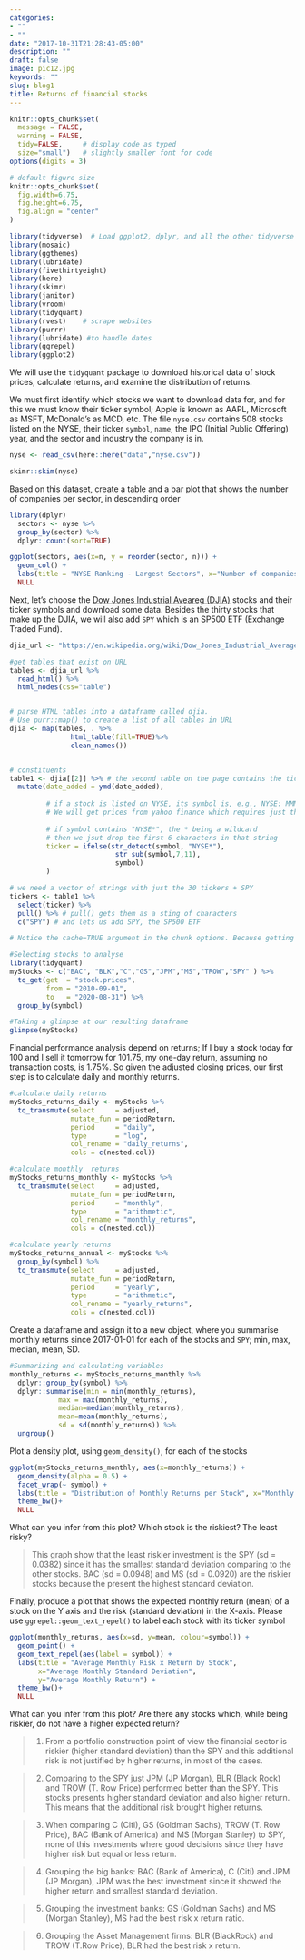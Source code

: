 ```yaml
---
categories:
- ""
- ""
date: "2017-10-31T21:28:43-05:00"
description: ""
draft: false
image: pic12.jpg
keywords: ""
slug: blog1
title: Returns of financial stocks 
---
```



```r
knitr::opts_chunk$set(
  message = FALSE, 
  warning = FALSE, 
  tidy=FALSE,     # display code as typed
  size="small")   # slightly smaller font for code
options(digits = 3)

# default figure size
knitr::opts_chunk$set(
  fig.width=6.75, 
  fig.height=6.75,
  fig.align = "center"
)
```


```r
library(tidyverse)  # Load ggplot2, dplyr, and all the other tidyverse packages
library(mosaic)
library(ggthemes)
library(lubridate)
library(fivethirtyeight)
library(here)
library(skimr)
library(janitor)
library(vroom)
library(tidyquant)
library(rvest)    # scrape websites
library(purrr)  
library(lubridate) #to handle dates
library(ggrepel)
library(ggplot2)
```



We will use the `tidyquant` package to download historical data of stock prices, calculate returns, and examine the distribution of returns. 

We must first identify which stocks we want to download data for, and for this we must know their ticker symbol; Apple is known as AAPL, Microsoft as MSFT, McDonald's as MCD, etc. The file `nyse.csv` contains 508 stocks listed on the NYSE, their ticker `symbol`, `name`, the IPO  (Initial Public Offering) year, and the sector and industry the company is in.



```r

nyse <- read_csv(here::here("data","nyse.csv"))

skimr::skim(nyse)

```

Based on this dataset, create a table and a bar plot that shows the number of companies per sector, in descending order

```r

library(dplyr)
  sectors <- nyse %>% 
  group_by(sector) %>% 
  dplyr::count(sort=TRUE) 

ggplot(sectors, aes(x=n, y = reorder(sector, n))) + 
  geom_col() +
  labs(title = "NYSE Ranking - Largest Sectors", x="Number of companies", y="Sector") + 
  NULL

```

Next, let's choose the [Dow Jones Industrial Aveareg (DJIA)](https://en.wikipedia.org/wiki/Dow_Jones_Industrial_Average) stocks and their ticker symbols and download some data. Besides the thirty stocks that make up the DJIA, we will also add `SPY` which is an SP500 ETF (Exchange Traded Fund).


```r

djia_url <- "https://en.wikipedia.org/wiki/Dow_Jones_Industrial_Average"

#get tables that exist on URL
tables <- djia_url %>% 
  read_html() %>% 
  html_nodes(css="table")


# parse HTML tables into a dataframe called djia. 
# Use purr::map() to create a list of all tables in URL
djia <- map(tables, . %>% 
               html_table(fill=TRUE)%>% 
               clean_names())


# constituents
table1 <- djia[[2]] %>% # the second table on the page contains the ticker symbols
  mutate(date_added = ymd(date_added),
         
         # if a stock is listed on NYSE, its symbol is, e.g., NYSE: MMM
         # We will get prices from yahoo finance which requires just the ticker
         
         # if symbol contains "NYSE*", the * being a wildcard
         # then we jsut drop the first 6 characters in that string
         ticker = ifelse(str_detect(symbol, "NYSE*"),
                          str_sub(symbol,7,11),
                          symbol)
         )

# we need a vector of strings with just the 30 tickers + SPY
tickers <- table1 %>% 
  select(ticker) %>% 
  pull() %>% # pull() gets them as a sting of characters
  c("SPY") # and lets us add SPY, the SP500 ETF

```




```r
# Notice the cache=TRUE argument in the chunk options. Because getting data is time consuming, # cache=TRUE means that once it downloads data, the chunk will not run again next time you knit your Rmd

#Selecting stocks to analyse
library(tidyquant)
myStocks <- c("BAC", "BLK","C","GS","JPM","MS","TROW","SPY" ) %>%
  tq_get(get  = "stock.prices",
         from = "2010-09-01",
         to   = "2020-08-31") %>%
  group_by(symbol) 

#Taking a glimpse at our resulting dataframe
glimpse(myStocks)

```

Financial performance analysis depend on returns; If I buy a stock today for 100 and I sell it tomorrow for 101.75, my one-day return, assuming no transaction costs, is 1.75%. So given the adjusted closing prices, our first step is to calculate daily and monthly returns.


```r
#calculate daily returns
myStocks_returns_daily <- myStocks %>%
  tq_transmute(select     = adjusted, 
               mutate_fun = periodReturn, 
               period     = "daily", 
               type       = "log",
               col_rename = "daily_returns",
               cols = c(nested.col))  

#calculate monthly  returns
myStocks_returns_monthly <- myStocks %>%
  tq_transmute(select     = adjusted, 
               mutate_fun = periodReturn, 
               period     = "monthly", 
               type       = "arithmetic",
               col_rename = "monthly_returns",
               cols = c(nested.col)) 

#calculate yearly returns
myStocks_returns_annual <- myStocks %>%
  group_by(symbol) %>%
  tq_transmute(select     = adjusted, 
               mutate_fun = periodReturn, 
               period     = "yearly", 
               type       = "arithmetic",
               col_rename = "yearly_returns",
               cols = c(nested.col))
```

Create a dataframe and assign it to a new object, where you summarise monthly returns since 2017-01-01 for each of the stocks and `SPY`; min, max, median, mean, SD.

```r

#Summarizing and calculating variables
monthly_returns <- myStocks_returns_monthly %>% 
  dplyr::group_by(symbol) %>% 
  dplyr::summarise(min = min(monthly_returns),
            max = max(monthly_returns), 
            median=median(monthly_returns), 
            mean=mean(monthly_returns), 
            sd = sd(monthly_returns)) %>% 
  ungroup()

```


Plot a density plot, using `geom_density()`, for each of the stocks
```r

ggplot(myStocks_returns_monthly, aes(x=monthly_returns)) +
  geom_density(alpha = 0.5) +
  facet_wrap(~ symbol) +
  labs(title = "Distribution of Monthly Returns per Stock", x="Monthly return", y="Density") +
  theme_bw()+
  NULL

```

What can you infer from this plot? Which stock is the riskiest? The least risky? 

>This graph show that the least riskier investment is the SPY (sd = 0.0382) since it has the smallest standard deviation comparing to the other stocks. BAC (sd = 0.0948) and MS (sd = 0.0920) are the riskier stocks because the present the highest standard deviation.


Finally, produce a plot that shows the expected monthly return (mean) of a stock on the Y axis and the risk (standard deviation) in the X-axis. Please use `ggrepel::geom_text_repel()` to label each stock with its ticker symbol

```r

ggplot(monthly_returns, aes(x=sd, y=mean, colour=symbol)) +
  geom_point() +
  geom_text_repel(aes(label = symbol)) +
  labs(title = "Average Monthly Risk x Return by Stock", 
       x="Average Monthly Standard Deviation", 
       y="Average Monthly Return") +
  theme_bw()+
  NULL

```

What can you infer from this plot? Are there any stocks which, while being riskier, do not have a higher expected return?

>1. From a portfolio construction point of view the financial sector is riskier (higher standard deviation) than the SPY and this additional risk is not justified by higher returns, in most of the cases.

>2. Comparing to the SPY just JPM (JP Morgan), BLR (Black Rock) and TROW (T. Row Price) performed better than the SPY. This stocks presents higher standard deviation and also higher return. This means that the additional risk brought higher returns.

>3. When comparing C (Citi), GS (Goldman Sachs), TROW (T. Row Price), BAC (Bank of America) and MS (Morgan Stanley) to SPY, none of this investments where good decisions since they have higher risk but equal or less return.

>4. Grouping the big banks: BAC (Bank of America), C (Citi) and JPM (JP Morgan), JPM was the best investment since it showed the higher return and smallest standard deviation.

>5. Grouping the investment banks: GS (Goldman Sachs) and MS (Morgan Stanley), MS had the best risk x return ratio.

>6. Grouping the Asset Management firms: BLR (BlackRock) and TROW (T.Row Price), BLR had the best risk x return.


